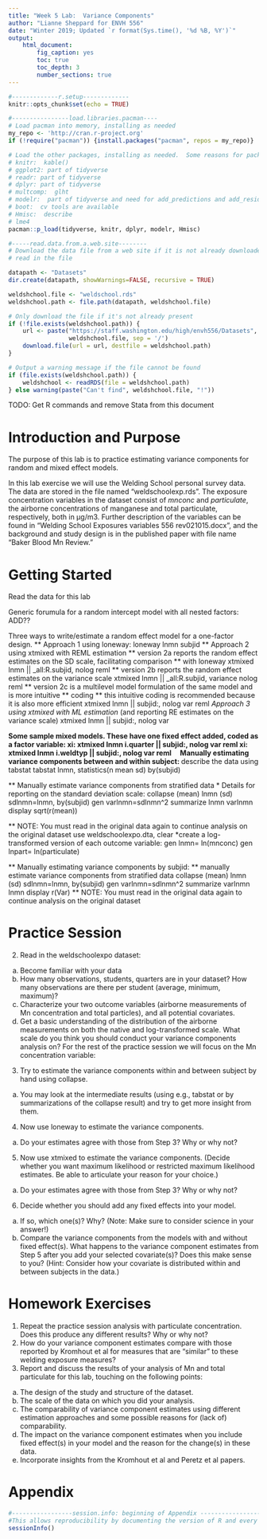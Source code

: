 ```yaml
---
title: "Week 5 Lab:  Variance Components"
author: "Lianne Sheppard for ENVH 556"
date: "Winter 2019; Updated `r format(Sys.time(), '%d %B, %Y')`"
output: 
    html_document:
        fig_caption: yes
        toc: true
        toc_depth: 3
        number_sections: true
---
```


<!--Basic document set-up goes here  -->

```r
#-------------r.setup-------------
knitr::opts_chunk$set(echo = TRUE)
```

```r
#----------------load.libraries.pacman----
# Load pacman into memory, installing as needed
my_repo <- 'http://cran.r-project.org'
if (!require("pacman")) {install.packages("pacman", repos = my_repo)}

# Load the other packages, installing as needed.  Some reasons for packages:
# knitr:  kable()
# ggplot2: part of tidyverse
# readr: part of tidyverse
# dplyr: part of tidyverse
# multcomp:  glht
# modelr:  part of tidyverse and need for add_predictions and add_residuals
# boot:  cv tools are available
# Hmisc:  describe
# lme4
pacman::p_load(tidyverse, knitr, dplyr, modelr, Hmisc)  
```

```r
#-----read.data.from.a.web.site--------
# Download the data file from a web site if it is not already downloaded, then
# read in the file

datapath <- "Datasets"
dir.create(datapath, showWarnings=FALSE, recursive = TRUE)

weldshchool.file <- "weldschool.rds"
weldshchool.path <- file.path(datapath, weldshchool.file)

# Only download the file if it's not already present
if (!file.exists(weldshchool.path)) {
    url <- paste("https://staff.washington.edu/high/envh556/Datasets", 
                 weldshchool.file, sep = '/')
    download.file(url = url, destfile = weldshchool.path)
}

# Output a warning message if the file cannot be found
if (file.exists(weldshchool.path)) {
    weldshchool <- readRDS(file = weldshchool.path)
} else warning(paste("Can't find", weldshchool.file, "!"))

```

TODO: Get R commands and remove Stata from this document

# Introduction and Purpose

The purpose of this lab is to practice estimating variance components for random and mixed effect models.

In this lab exercise we will use the Welding School personal survey data.  The data are stored in the file named “weldschoolexp.rds”.  The exposure concentration variables in the dataset consist of *mnconc* and *particulate*, the airborne concentrations of manganese and total particulate, respectively, both in µg/m3.    Further description of the variables can be found in “Welding School Exposures variables 556 rev021015.docx”, and the background and study design is in the published paper with file name “Baker Blood Mn Review.”

# Getting Started

Read the data for this lab

Generic forumula for a random intercept model with all nested factors:  ADD??

Three ways to write/estimate a random effect model for a one-factor design.
** Approach 1 using loneway:
loneway lnmn subjid 
** Approach 2 using xtmixed with REML estimation
**  version 2a reports the random effect estimates on the SD scale, facilitating comparison 
**  with loneway
xtmixed lnmn || _all:R.subjid, nolog reml
**  version 2b reports the random effect estimates on the variance scale
xtmixed lnmn || _all:R.subjid, variance nolog reml
**  version 2c is a multilevel model formulation of the same model and is more intuitive
**  coding
** this intuitive coding is recommended because it is also more efficient
xtmixed lnmn || subjid:, nolog var reml
*Approach 3 using xtmixed with ML estimation 
*        (and reporting RE estimates on the variance scale)
xtmixed lnmn || subjid:, nolog var

**Some sample mixed models.  These have one fixed effect added, coded as a factor variable:
xi: xtmixed lnmn i.quarter || subjid:, nolog var reml
xi: xtmixed lnmn i.weldtyp || subjid:, nolog var reml 
Manually estimating variance components between and within subject:
** describe the data using tabstat
tabstat lnmn, statistics(n mean sd)  by(subjid)

** Manually estimate variance components from stratified data 
* Details for reporting on the standard deviation scale:
collapse (mean) lnmn (sd) sdlnmn=lnmn, by(subjid)
gen varlnmn=sdlnmn^2
summarize lnmn varlnmn 
display sqrt(r(mean))

** NOTE: You must read in the original data again to continue analysis on the original dataset
use weldschoolexpo.dta, clear
*create a log-transformed version of each outcome variable:
gen lnmn= ln(mnconc)
gen lnpart= ln(particulate)

** Manually estimating variance components by subjid:
** manually estimate variance components from stratified data 
collapse (mean) lnmn (sd) sdlnmn=lnmn, by(subjid)
gen varlnmn=sdlnmn^2
summarize varlnmn lnmn 
display r(Var)
** NOTE: You must read in the original data again to continue analysis on the original dataset

# Practice Session

2.	Read in the weldschoolexpo dataset:
a.	Become familiar with your data
b.	How many observations, students, quarters are in your dataset?  How many observations are there per student (average, minimum, maximum)?
c.	Characterize your two outcome variables (airborne measurements of Mn concentration and total particles), and all potential covariates. 
d.	Get a basic understanding of the distribution of the airborne measurements on both the native and log-transformed scale.  What scale do you think you should conduct your variance components analysis on?
For the rest of the practice session we will focus on the Mn concentration variable:
3.	Try to estimate the variance components within and between subject by hand using collapse.  
a.	You may look at the intermediate results (using e.g., tabstat or by summarizations of the collapse result) and try to get more insight from them.
4.	Now use loneway to estimate the variance components.
a.	Do your estimates agree with those from Step 3?  Why or why not?
5.	Now use xtmixed to estimate the variance components.  (Decide whether you want maximum likelihood or restricted maximum likelihood estimates.  Be able to articulate your reason for your choice.)
a.	Do your estimates agree with those from Step 3?  Why or why not?
6.	Decide whether you should add any fixed effects into your model.  
a.	If so, which one(s)?  Why?  (Note:  Make sure to consider science in your answer!)
b.	Compare the variance components from the models with and without fixed effect(s).  What happens to the variance component estimates from Step 5 after you add your selected covariate(s)?  Does this make sense to you?  (Hint:  Consider how your covariate is distributed within and between subjects in the data.)

# Homework Exercises

1.	Repeat the practice session analysis with particulate concentration.  Does this produce any different results? Why or why not?
2.	How do your variance component estimates compare with those reported by Kromhout et al for measures that are “similar” to these welding exposure measures? 
3.	Report and discuss the results of your analysis of Mn and total particulate for this lab, touching on the following points:
a.	The design of the study and structure of the dataset.
b.	The scale of the data on which you did your analysis.
c.	The comparability of variance component estimates using different estimation approaches and some possible reasons for (lack of) comparability.
d.	The impact on the variance component estimates when you include fixed effect(s) in your model and the reason for the change(s) in these data.
e.	Incorporate insights from the Kromhout et al and Peretz et al papers.

# Appendix

```r
#-----------------session.info: beginning of Appendix -----------------
#This allows reproducibility by documenting the version of R and every package you used.
sessionInfo()
```

```r

```


